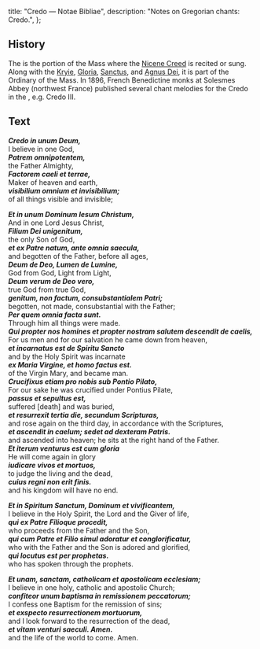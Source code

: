   title: "Credo — Notae Bibliae",
  description: "Notes on Gregorian chants: Credo.",
};

<Initial text="Credo" />

## History

The <Definition lang="latin" anchor="credo" text="Credo" /> is the portion of the Mass where the [Nicene Creed](/liturgy/creeds/nicene-creed-with-filioque) is recited or sung. Along with the [Kryie](/liturgy/music/chants/kyrie), [Gloria](/liturgy/music/chants/gloria), [Sanctus](/liturgy/music/chants/sanctus), and [Agnus Dei](/liturgy/music/chants/agnus-dei), it is part of the Ordinary of the Mass. In 1896, French Benedictine monks at Solesmes Abbey (northwest France) published several chant melodies for the Credo in the *<Definition lang="latin" anchor="liber-usualis" text="Liber Usualis" />*, e.g. Credo III.

## Text

***Credo in unum Deum,***<br/>
I believe in one God,<br/>
***Patrem omnipotentem,***<br/>
the Father Almighty,<br/>
***Factorem caeli et terrae,***<br/>
Maker of heaven and earth,<br/>
***visibilium omnium et invisibilium;***<br/>
of all things visible and invisible;

***Et in unum Dominum Iesum Christum,***<br/>
And in one Lord Jesus Christ,<br/>
***Filium Dei unigenitum,***<br/>
the only Son of God,<br/>
***et ex Patre natum, ante omnia saecula,***<br/>
and begotten of the Father, before all ages,<br/>
***Deum de Deo, Lumen de Lumine,***<br/>
God from God, Light from Light,<br/>
***Deum verum de Deo vero,***<br/>
true God from true God,<br/>
***genitum, non factum, consubstantialem Patri;***<br/>
begotten, not made, consubstantial with the Father;<br/>
***Per quem omnia facta sunt.***<br/>
Through him all things were made.<br/>
***Qui propter nos homines et propter nostram salutem descendit de caelis,***<br/>
For us men and for our salvation he came down from heaven,<br/>
***et incarnatus est de Spiritu Sancto***<br/>
and by the Holy Spirit was incarnate<br/>
***ex Maria Virgine, et homo factus est.***<br/>
of the Virgin Mary, and became man.<br/>
***Crucifixus etiam pro nobis sub Pontio Pilato,***<br/>
For our sake he was crucified under Pontius Pilate,<br/>
***passus et sepultus est,***<br/>
suffered [death] and was buried,<br/>
***et resurrexit tertia die, secundum Scripturas,***<br/>
and rose again on the third day, in accordance with the Scriptures,<br/>
***et ascendit in caelum; sedet ad dexteram Patris.***<br/>
and ascended into heaven; he sits at the right hand of the Father.<br/>
***Et iterum venturus est cum gloria***<br/>
He will come again in glory<br/>
***iudicare vivos et mortuos,***<br/>
to judge the living and the dead,<br/>
***cuius regni non erit finis.***<br/>
and his kingdom will have no end.

***Et in Spiritum Sanctum, Dominum et vivificantem,***<br/>
I believe in the Holy Spirit, the Lord and the Giver of life,<br/>
***qui ex Patre Filioque procedit,***<br/>
who proceeds from the Father and the Son,<br/>
***qui cum Patre et Filio simul adoratur et conglorificatur,***<br/>
who with the Father and the Son is adored and glorified,<br/>
***qui locutus est per prophetas.***<br/>
who has spoken through the prophets.

***Et unam, sanctam, catholicam et apostolicam ecclesiam;***<br/>
I believe in one holy, catholic and apostolic Church;<br/>
***confiteor unum baptisma in remissionem peccatorum;***<br/>
I confess one Baptism for the remission of sins;<br/>
***et exspecto resurrectionem mortuorum,***<br/>
and I look forward to the resurrection of the dead,<br/>
***et vitam venturi saeculi. Amen.***<br/>
and the life of the world to come. Amen.

